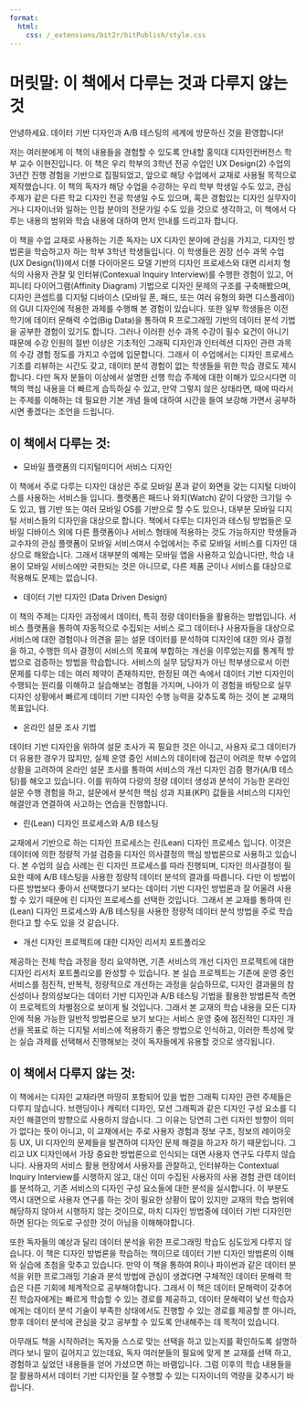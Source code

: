 ```yaml
---
format: 
  html:
    css: /_extensions/bit2r/bitPublish/style.css
---
```


# 머릿말: 이 책에서 다루는 것과 다루지 않는 것 {.styled-header}

안녕하세요. 데이터 기반 디자인과 A/B 테스팅의 세계에 방문하신 것을 환영합니다!

저는 여러분에게 이 책의 내용들을 경험할 수 있도록 안내할 홍익대 디자인컨버전스 학부 교수 이현진입니다. 이 책은 우리 학부의 3학년 전공 수업인 UX Design(2) 수업의 3년간 진행 경험을 기반으로 집필되었고, 앞으로 해당 수업에서 교재로 사용될 목적으로 제작했습니다. 이 책의 독자가 해당 수업을 수강하는 우리 학부 학생일 수도 있고, 관심 주제가 같은 다른 학교 디자인 전공 학생일 수도 있으며, 혹은 경험있는 디자인 실무자이거나 디자이너와 일하는 인접 분야의 전문가일 수도 있을 것으로 생각하고, 이 책에서 다루는 내용의 범위와 학습 내용에 대하여 먼저 안내를 드리고자 합니다. 

이 책을 수업 교재로 사용하는 기준 독자는 UX 디자인 분야에 관심을 가지고, 디자인 방법론을 학습하고자 하는 학부 3학년 학생들입니다. 이 학생들은 권장 선수 과목 수업(UX Design(1))에서 더블 다이아몬드 모델 기반의 디자인 프로세스와 대면 리서치 형식의 사용자 관찰 및 인터뷰(Contexual Inquiry Interview)를 수행한 경험이 있고, 어피니티 다이어그램(Affinity Diagram) 기법으로 디자인 문제의 구조를 구축해봤으며, 디자인 콘셉트를 디지털 디바이스 (모바일 폰, 패드, 또는 여러 유형의 화면 디스플레이)의 GUI 디자인에 적용한 과제를 수행해 본 경험이 있습니다. 또한 일부 학생들은 이전 학기에 데이터 문해력 수업(Big Data)을 통하여 R 프로그래밍 기반의 데이터 분석 기법을 공부한 경험이 있기도 합니다. 그러나 이러한 선수 과목 수강이 필수 요건이 아니기 때문에 수강 인원의 절반 이상은 기초적인 그래픽 디자인과 인터렉션 디자인 관련 과목의 수강 경험 정도를 가지고 수업에 입문합니다. 그래서 이 수업에서는 디자인 프로세스 기초를 리뷰하는 시간도 갖고, 데이터 분석 경험이 없는 학생들을 위한 학습 경로도 제시합니다. 다만 독자 분들이 이상에서 설명한 선행 학습 주제에 대한 이해가 있으시다면 이 책의 핵심 내용을 더 빠르게 습득하실 수 있고, 만약 그렇지 않은 상태라면, 때에 따라서는 주제를 이해하는 데 필요한 기본 개념 들에 대하여 시간을 들여 보강해 가면서 공부하시면 좋겠다는 조언을 드립니다.  

## 이 책에서 다루는 것:

- 모바일 플랫폼의 디지털미디어 서비스 디자인

이 책에서 주로 다루는 디자인 대상은 주로 모바일 폰과 같이 화면을 갖는 디지털 디바이스를 사용하는 서비스들 입니다. 플랫폼은 패드나 와치(Watch) 같이 다양한 크기일 수 도 있고, 웹 기반 또는 여러 모바일 OS를 기반으로 할 수도 있으나, 대부분 모바일 디지털 서비스들의 디자인을 대상으로 합니다. 책에서 다루는 디자인과 테스팅 방법들은 모바일 디바이스 외에 다른 플랫폼이나 서비스 형태에 적용하는 것도 가능하지만 학생들과 교수자의 관심 플랫폼이 모바일 서비스여서 수업에서는 주로 모바일 서비스를 디자인 대상으로 해왔습니다. 그래서 대부분의 예제는 모바일 앱을 사용하고 있습니다만, 학습 내용이 모바일 서비스에만 국한되는 것은 아니므로, 다른 제품 군이나 서비스를 대상으로 적용해도 문제는 없습니다. 

- 데이터 기반 디자인 (Data Driven Design)

이 책의 주제는 디자인 과정에서 데이터, 특히 정량 데이터들을 활용하는 방법입니다. 서비스 플랫폼을 통하여 자동적으로 수집되는 서비스 로그 데이터나 사용자들을 대상으로 서비스에 대한 경험이나 의견을 묻는 설문 데이터를 분석하여 디자인에 대한 의사 결정을 하고, 수행한 의사 결정이 서비스의 목표에 부합하는 개선을 이루었는지를 통계적 방법으로 검증하는 방법을 학습합니다. 서비스의 실무 담당자가 아닌 학부생으로서 이런 문제를 다루는 데는 여러 제약이 존재하지만, 한정된 여건 속에서 데이터 기반 디자인이 수행되는 원리를 이해하고 실습해보는 경험을 가지며, 나아가 이 경험을 바탕으로 실무 디자인 상황에서 빠르게 데이터 기반 디자인 수행 능력을 갖추도록 하는 것이 본 교재의 목표입니다. 

- 온라인 설문 조사 기법

데이터 기반 디자인을 위하여 설문 조사가 꼭 필요한 것은 아니고, 사용자 로그 데이터가 더 유용한 경우가 많지만, 실제 운영 중인 서비스의 데이터에 접근이 어려운 학부 수업의 상황을 고려하여 온라인 설문 조사를 통하여 서비스의 개선 디자인 검증 평가(A/B 테스팅)를 해오고 있습니다. 이를 위하여 다량의 정량 데이터 생성과 분석이 가능한 온라인 설문 수행 경험을 하고, 설문에서 분석한 핵심 성과 지표(KPI) 값들을 서비스의 디자인 해결안과 연결하여 사고하는 연습을 진행합니다. 

- 린(Lean) 디자인 프로세스와 A/B 테스팅

교재에서 기반으로 하는 디자인 프로세스는 린(Lean) 디자인 프로세스 입니다. 이것은 데이터에 의한 정량적 가설 검증을 디자인 의사결정의 핵심 방법론으로 사용하고 있습니다. 본 수업의 실습 사례는 린 디자인 프로세스를 따라 진행되며, 디자인 의사결정이 필요한 때에 A/B 테스팅을 사용한 정량적 데이터 분석의 결과를 따릅니다. 다만 이 방법이 다른 방법보다 좋아서 선택했다기 보다는 데이터 기반 디자인 방법론과 잘 어울려 사용할 수 있기 때문에 린 디자인 프로세스를 선택한 것입니다. 그래서 본 교재를 통하여 린(Lean) 디자인 프로세스와 A/B 테스팅을 사용한 정량적 데이터 분석 방법을 주로 학습한다고 할 수도 있을 것 같습니다. 

- 개선 디자인 프로젝트에 대한 디자인 리서치 포트폴리오

제공하는 전체 학습 과정을 정리 요약하면, 기존 서비스의 개선 디자인 프로젝트에 대한 디자인 리서치 포트폴리오를 완성할 수 있습니다. 본 실습 프로젝트는 기존에 운영 중인 서비스를 점진적, 반복적, 정량적으로 개선하는 과정을 실습하므로, 디자인 결과물의 참신성이나 창의성보다는 데이터 기반 디자인과 A/B 테스팅 기법을  활용한 방법론적 측면이 프로젝트의 차별점으로 보이게 될 것입니다. 그래서 본 교재의 학습 내용을 모든 디자인에 적용 가능한 일반적 방법론으로 보기 보다는 서비스 운영 중에 점진적인 디자인 개선을 목표로 하는  디지털 서비스에 적용하기 좋은 방법으로 인식하고, 이러한 특성에 맞는 실습 과제를 선택해서 진행해보는 것이 독자들에게 유용할 것으로 생각됩니다.  

## 이 책에서 다루지 않는 것:

이 책에서는 디자인 교재라면 마땅히 포함되어 있을 법한 그래픽 디자인 관련 주제들은 다루지 않습니다. 브랜딩이나 캐릭터 디자인, 모션 그래픽과 같은 디자인 구성 요소를 디자인 해결안의 방향으로 사용하지 않습니다. 그 이유는 당연히 그런 디자인 방향이 의미가 없다는 뜻이 아니고, 이 교재에서는 주로 사용자 경험과 정보 구조, 정보의 레이아웃 등 UX, UI 디자인의 문제들을 발견하여 디자인 문제 해결을 하고자 하기 때문입니다. 그리고 UX 디자인에서 가장 중요한 방법론으로 인식되는 대면 사용자 연구도 다루지 않습니다. 사용자의 서비스 활용 현장에서 사용자를 관찰하고, 인터뷰하는 Contextual Inquiry Interview를 시행하지 않고, 대신 이미 수집된 사용자의 사용 경험 관련 데이터를 분석하고, 기존 서비스의 디자인 구성 요소들에 대한 분석을 실시합니다. 이 부분도 역시 대면으로 사용자 연구를 하는 것이 필요한 상황이 많이 있지만 교재의 학습 범위에 해당하지 않아서 시행하지 않는 것이므로, 마치 디자인 방법중에 데이터 기반 디자인만 하면 된다는 의도로 구성한 것이 아님을 이해해야합니다. 

또한 독자들의 예상과 달리 데이터 분석을 위한 프로그래밍 학습도 심도있게 다루지 않습니다. 이 책은 디자인 방법론을 학습하는 책이므로 데이터 기반 디자인 방법론의 이해와 실습에 초첨을 맞추고 있습니다. 만약 이 책을 통하여 R이나 파이썬과 같은 데이터 분석을 위한 프로그래밍 기술과 분석 방법에 관심이 생겼다면 구체적인 데이터 문해력 학습은 다른 기회에 체계적으로 공부해야합니다. 그래서 이 책은 데이터 문해력이 갖추어진 학습자에게는 빠르게 학습할 수 있는 경로를 제공하고, 데이터 문해력이 낯선 학습자에게는 데이터 분석 기술이 부족한 상태에서도 진행할 수 있는 경로를 제공할 뿐 아니라, 향후 데이터 분석에 관심을 갖고 공부할 수 있도록 안내해주는 데 목적이 있습니다. 

아무래도 책을 시작하려는 독자들 스스로 맞는 선택을 하고 있는지를 확인하도록 설명하려다 보니 말이 길어지고 있는데요, 독자 여러분들의 필요에 맞게 본 교재를 선택 하고, 경험하고 싶었던 내용들을 얻어 가셨으면 하는 바램입니다. 그럼 이후의 학습 내용들을 잘 활용하셔서 데이터 기반 디자인을 잘 수행할 수 있는 디자이너의 역량을 갖추시기 바랍니다.